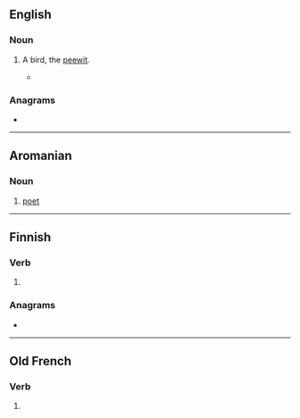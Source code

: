 ==English==

===Noun===
{{en-noun}}

# {{lb|en|obsolete}} A bird, the [[peewit]].
#* {{rfquotek|en|François Leguat}}

{{Webster 1913}}

===Anagrams===
* {{anagrams|en|a=eptu|TUPE}}

----

==Aromanian==

===Noun===
{{head|rup|noun|g=m|plural|puets|definite plural|puetslji}}

# [[poet]]

----
==Finnish==

===Verb===
{{head|fi|verb form}}

# {{fi-form of|pr=second-person|pl=singular|mood=indicative|tense=present|pukea}}

===Anagrams===
* {{anagrams|fi|a=eptu|eput}}

----

==Old French==

===Verb===
{{head|fro|verb form}}

# {{inflection of|fro|poeir||3|s|pres|indc}}
